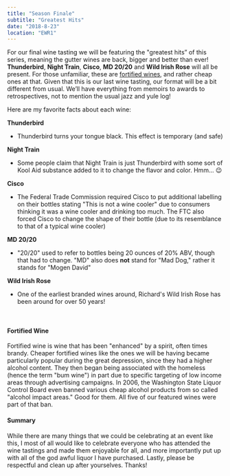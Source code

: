 ```yaml
---
title: "Season Finale"
subtitle: "Greatest Hits"
date: "2018-8-23"
location: "EWR1"
---
```


For our final wine tasting we will be featuring the "greatest hits” of this series, meaning the gutter wines are back, bigger and better than ever! **Thunderbird**, **Night Train**, **Cisco**, **MD 20/20** and **Wild Irish Rose** will all be present. For those unfamiliar, these are <a href="https://w.amazon.com/index.php?title=User:Alexguo/Tasting&action=edit#Fortified_Wine" target="_blank" rel="noreferrer">fortified wines</a>, and rather cheap ones at that. Given that this is our last wine tasting, our format will be a bit different from usual. We’ll have everything from memoirs to awards to retrospectives, not to mention the usual jazz and yule log!

Here are my favorite facts about each wine:

**Thunderbird**

* Thunderbird turns your tongue black. This effect is temporary (and safe)

**Night Train**

* Some people claim that Night Train is just Thunderbird with some sort of Kool Aid substance added to it to change the flavor and color. Hmm... 😉

**Cisco**

* The Federal Trade Commission required Cisco to put additional labelling on their bottles stating "This is not a wine cooler" due to consumers thinking it was a wine cooler and drinking too much. The FTC also forced Cisco to change the shape of their bottle (due to its resemblance to that of a typical wine cooler)

**MD 20/20**

* "20/20" used to refer to bottles being 20 ounces of 20% ABV, though that had to change. "MD" also does **not** stand for "Mad Dog," rather it stands for "Mogen David"

**Wild Irish Rose**

* One of the earliest branded wines around, Richard's Wild Irish Rose has been around for over 50 years!

<br/>

#### Fortified Wine
Fortified wine is wine that has been "enhanced" by a spirit, often times brandy. Cheaper fortified wines like the ones we will be having became particularly popular during the great depression, since they had a higher alcohol content. They then began being associated with the homeless (hence the term "bum wine") in part due to specific targeting of low income areas through advertising campaigns. In 2006, the Washington State Liquor Control Board even banned various cheap alcohol products from so called "alcohol impact areas." Good for them. All five of our featured wines were part of that ban.

#### Summary
While there are many things that we could be celebrating at an event like this, I most of all would like to celebrate everyone who has attended the wine tastings and made them enjoyable for all, and more importantly put up with all of the god awful liquor I have purchased. Lastly, please be respectful and clean up after yourselves. Thanks!